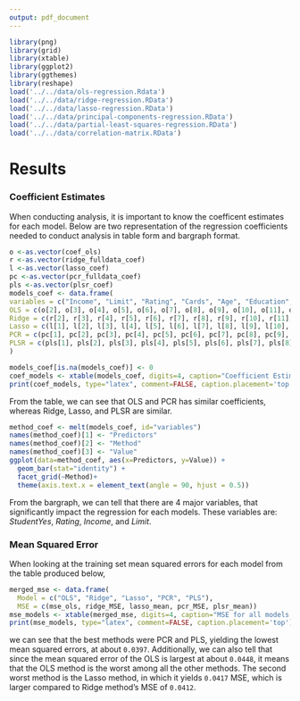 ```yaml
---
output: pdf_document
---
```


```r
library(png)
library(grid)
library(xtable)
library(ggplot2)
library(ggthemes)
library(reshape)
load('../../data/ols-regression.Rdata')
load('../../data/ridge-regression.RData')
load('../../data/lasso-regression.RData')
load('../../data/principal-components-regression.RData')
load('../../data/partial-least-squares-regression.RData')
load('../../data/correlation-matrix.RData')
```

# Results

### Coefficient Estimates
When conducting analysis, it is important to know the coefficent estimates for each model. Below are two representation of the regression coefficients needed to conduct analysis in table form and bargraph format. 

```r
o <-as.vector(coef_ols)
r <-as.vector(ridge_fulldata_coef)
l <-as.vector(lasso_coef)
pc <-as.vector(pcr_fulldata_coef)
pls <-as.vector(plsr_coef)
models_coef <- data.frame(
variables = c("Income", "Limit", "Rating", "Cards", "Age", "Education", "GenderFemale", "StudentYes", "MarriedYes", "EthnicityAsian", "EthnicityCaucasian"), 
OLS = c(o[2], o[3], o[4], o[5], o[6], o[7], o[8], o[9], o[10], o[11], o[12]),
Ridge = c(r[2], r[3], r[4], r[5], r[6], r[7], r[8], r[9], r[10], r[11], r[12]),
Lasso = c(l[1], l[2], l[3], l[4], l[5], l[6], l[7], l[8], l[9], l[10], l[11]),
PCR = c(pc[1], pc[2], pc[3], pc[4], pc[5], pc[6], pc[7], pc[8], pc[9], pc[10], pc[11]),
PLSR = c(pls[1], pls[2], pls[3], pls[4], pls[5], pls[6], pls[7], pls[8], pls[9], pls[10], pls[11])
)

models_coef[is.na(models_coef)] <- 0
coef_models <- xtable(models_coef, digits=4, caption="Coefficient Estimates for all models")
print(coef_models, type="latex", comment=FALSE, caption.placement='top')

```

From the table, we can see that OLS and PCR has similar coefficients, whereas Ridge, Lasso, and PLSR are similar.

```r
method_coef <- melt(models_coef, id="variables")
names(method_coef)[1] <- "Predictors"
names(method_coef)[2] <- "Method"
names(method_coef)[3] <- "Value"
ggplot(data=method_coef, aes(x=Predictors, y=Value)) +
  geom_bar(stat="identity") +
  facet_grid(~Method)+
  theme(axis.text.x = element_text(angle = 90, hjust = 0.5))
```

From the bargraph, we can tell that there are 4 major variables, that significantly impact the regression for each models. These variables are: *StudentYes*, *Rating*, *Income*, and *Limit*.





### Mean Squared Error
When looking at the training set mean squared errors for each model from the table produced below,   

```r
merged_mse <- data.frame(
  Model = c("OLS", "Ridge", "Lasso", "PCR", "PLS"),
  MSE = c(mse_ols, ridge_MSE, lasso_mean, pcr_MSE, plsr_mean))
mse_models <- xtable(merged_mse, digits=4, caption="MSE for all models test")
print(mse_models, type="latex", comment=FALSE, caption.placement='top')
```
  
we can see that the best methods were PCR and PLS, yielding the lowest mean squared errors, at about `0.0397`. Additionally, we can also tell that since the mean squared error of the OLS is largest at about `0.0448`, it means that the OLS method is the worst among all the other methods. The second worst method is the Lasso method, in which it yields `0.0417` MSE, which is larger compared to Ridge method's MSE of `0.0412`.
 


